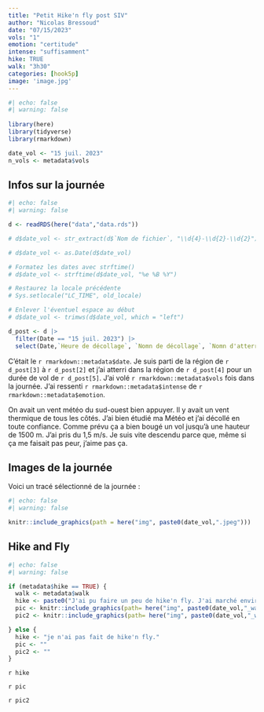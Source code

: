 ```yaml
---
title: "Petit Hike'n fly post SIV"
author: "Nicolas Bressoud"
date: "07/15/2023"
vols: "1"
emotion: "certitude"
intense: "suffisamment"
hike: TRUE
walk: "3h30"
categories: [hook5p]
image: 'image.jpg'
---
```


```r
#| echo: false
#| warning: false
  
library(here)
library(tidyverse)
library(rmarkdown)

date_vol <- "15 juil. 2023"
n_vols <- metadata$vols
```

## Infos sur la journée

```r
#| echo: false
#| warning: false

d <- readRDS(here("data","data.rds"))

# d$date_vol <- str_extract(d$`Nom de fichier`, "\\d{4}-\\d{2}-\\d{2}")

# d$date_vol <- as.Date(d$date_vol)

# Formatez les dates avec strftime()
# d$date_vol <- strftime(d$date_vol, "%e %B %Y")

# Restaurez la locale précédente
# Sys.setlocale("LC_TIME", old_locale)

# Enlever l'éventuel espace au début
# d$date_vol <- trimws(d$date_vol, which = "left")

d_post <- d |> 
  filter(Date == "15 juil. 2023") |> 
  select(Date,`Heure de décollage`, `Nomn de décollage`, `Nomn d'atterrissage`, `Durée`)

```

C'était le `r rmarkdown::metadata$date`. Je suis parti de la région de `r d_post[3]` à `r d_post[2]` et j'ai atterri dans la région de `r d_post[4]` pour un durée de vol de `r d_post[5]`. J'ai volé `r rmarkdown::metadata$vols` fois dans la journée. J'ai ressenti `r rmarkdown::metadata$intense` de `r rmarkdown::metadata$emotion`.

On avait un vent météo du sud-ouest bien appuyer. Il y avait un vent thermique de tous les côtés. J'ai bien étudié ma Météo et j'ai décollé en toute confiance. Comme prévu ça a bien bougé un vol jusqu'à une hauteur de 1500 m. J'ai pris du 1,5 m/s. Je suis vite descendu parce que, même si ça me faisait pas peur, j'aime pas ça.

## Images de la journée

Voici un tracé sélectionné de la journée : 

```r
#| echo: false
#| warning: false

knitr::include_graphics(path = here("img", paste0(date_vol,".jpeg")))
```


## Hike and Fly

```r
#| echo: false
#| warning: false

if (metadata$hike == TRUE) {
  walk <- metadata$walk
  hike <- paste0("J'ai pu faire un peu de hike'n fly. J'ai marché environ ", walk, ".")
  pic <- knitr::include_graphics(path= here("img", paste0(date_vol,"_walk","_1",".jpeg")))
  pic2 <- knitr::include_graphics(path= here("img", paste0(date_vol,"_walk","_2",".jpeg")))

} else {
  hike <- "je n'ai pas fait de hike'n fly."
  pic <- ""
  pic2 <- ""
}

```

`r hike`

`r pic`

`r pic2`

